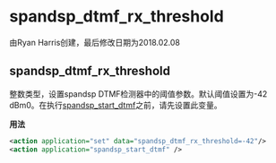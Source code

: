 # spandsp_dtmf_rx_threshold

由Ryan Harris创建，最后修改日期为2018.02.08

## spandsp_dtmf_rx_threshold

整数类型，设置spandsp DTMF检测器中的阈值参数。默认阈值设置为-42 dBm0。在执行[spandsp\_start\_dtmf](../FreeSWITCH-Explained/Modules/mod_spandsp_6587021.mdx#dialplan-applications)之前，请先设置此变量。

**用法**

```xml
<action application="set" data="spandsp_dtmf_rx_threshold=-42"/>
<action application="spandsp_start_dtmf" />
```
